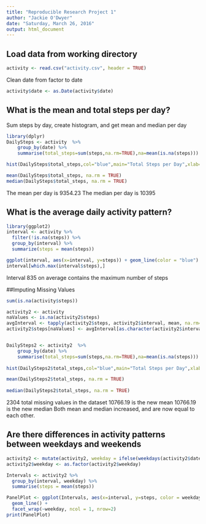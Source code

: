 ---
title: "Reproducible Research Project 1"
author: "Jackie O'Dwyer"
date: "Saturday, March 26, 2016"
output: html_document
---

## Load data from working directory
```{r}
activity <- read.csv("activity.csv", header = TRUE)
```

Clean date from factor to date
```{r}
activity$date <- as.Date(activity$date)
```

## What is the mean and total steps per day?
Sum steps by day, create histogram, and get mean and median per day
```{r}
library(dplyr)
DailySteps <- activity  %>% 
    group_by(date) %>%
    summarise(total_steps=sum(steps,na.rm=TRUE),na=mean(is.na(steps))) 

hist(DailySteps$total_steps,col="blue",main="Total Steps per Day",xlab="Total Steps")

mean(DailySteps$total_steps, na.rm = TRUE)
median(DailySteps$total_steps, na.rm = TRUE)

```
The mean per day is 9354.23
The median per day is 10395

## What is the average daily activity pattern?
``` {r}
library(ggplot2)
interval <- activity %>%
  filter(!is.na(steps)) %>%
  group_by(interval) %>%
  summarize(steps = mean(steps))

ggplot(interval, aes(x=interval, y=steps)) + geom_line(color = "blue")
interval[which.max(interval$steps),]
```
Interval 835 on average contains the maximum number of steps

##Imputing Missing Values
``` {r}
sum(is.na(activity$steps))

activity2 <- activity
naValues <- is.na(activity2$steps)
avgInterval <- tapply(activity2$steps, activity2$interval, mean, na.rm=TRUE, simplify=TRUE)
activity2$steps[naValues] <- avgInterval[as.character(activity2$interval[naValues])]


DailySteps2 <- activity2  %>% 
    group_by(date) %>%
    summarise(total_steps=sum(steps,na.rm=TRUE),na=mean(is.na(steps))) 
    
hist(DailySteps2$total_steps,col="blue",main="Total Steps per Day",xlab="Total Steps")

mean(DailySteps2$total_steps, na.rm = TRUE)
 
median(DailySteps2$total_steps, na.rm = TRUE)
```
2304 total missing values in the dataset
10766.19 is the new mean
10766.19 is the new median 
Both mean and median increased, and are now equal to each other.

## Are there differences in activity patterns between weekdays and weekends

``` {r}
activity2 <- mutate(activity2, weekday = ifelse(weekdays(activity2$date) == "Saturday" | weekdays(activity2$date) == "Sunday", "weekend", "weekday"))
activity2$weekday <- as.factor(activity2$weekday)

Intervals <- activity2 %>%
  group_by(interval, weekday) %>%
  summarise(steps = mean(steps))

PanelPlot <- ggplot(Intervals, aes(x=interval, y=steps, color = weekday)) +
  geom_line() +
  facet_wrap(~weekday, ncol = 1, nrow=2)
print(PanelPlot)
```